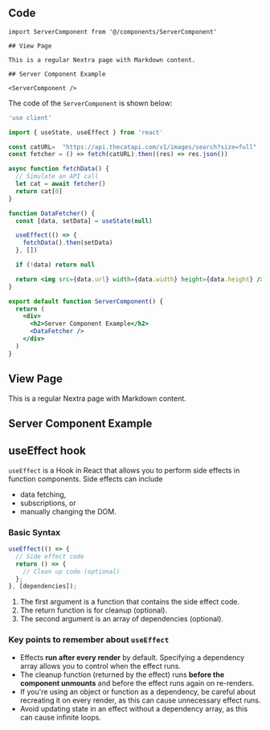 
## Code

````mdx 
import ServerComponent from '@/components/ServerComponent'

## View Page

This is a regular Nextra page with Markdown content.

## Server Component Example

<ServerComponent />
````
The code of the `ServerComponent` is shown below:

```jsx
'use client'

import { useState, useEffect } from 'react'

const catURL=  "https://api.thecatapi.com/v1/images/search?size=full"
const fetcher = () => fetch(catURL).then((res) => res.json())

async function fetchData() {
  // Simulate an API call
  let cat = await fetcher()
  return cat[0]
}

function DataFetcher() {
  const [data, setData] = useState(null)

  useEffect(() => {
    fetchData().then(setData)
  }, [])

  if (!data) return null

  return <img src={data.url} width={data.width} height={data.height} />
}

export default function ServerComponent() {
  return (
    <div>
      <h2>Server Component Example</h2>
      <DataFetcher />
    </div>
  )
}
```

## View Page

This is a regular Nextra page with Markdown content.

## Server Component Example

<ServerComponent />

## useEffect hook

`useEffect` is a Hook in React that allows you to perform side effects in function components. 
Side effects can include 
- data fetching, 
- subscriptions, or 
- manually changing the DOM. 

### Basic Syntax

```javascript
useEffect(() => {
  // Side effect code
  return () => {
    // Clean up code (optional)
  };
}, [dependencies]);
```


1. The first argument is a function that contains the side effect code.
2. The return function is for cleanup (optional).
3. The second argument is an array of dependencies (optional).

### Key points to remember about `useEffect`

- Effects **run after every render** by default. Specifying a dependency array allows you to control when the effect runs.
- The cleanup function (returned by the effect) runs **before the component unmounts** and before the effect runs again on re-renders.
- If you're using an object or function as a dependency, be careful about recreating it on every render, as this can cause unnecessary effect runs.
- Avoid updating state in an effect without a dependency array, as this can cause infinite loops.
